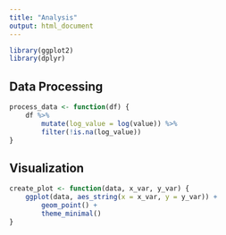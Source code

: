 ```yaml
---
title: "Analysis"
output: html_document
---
```


```r
library(ggplot2)
library(dplyr)
```

## Data Processing

```r
process_data <- function(df) {
    df %>%
        mutate(log_value = log(value)) %>%
        filter(!is.na(log_value))
}
```

## Visualization

```r
create_plot <- function(data, x_var, y_var) {
    ggplot(data, aes_string(x = x_var, y = y_var)) +
        geom_point() +
        theme_minimal()
}
```
